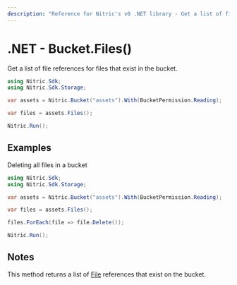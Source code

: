 ```yaml
---
description: "Reference for Nitric's v0 .NET library - Get a list of file references for files that exist in the bucket."
---
```


# .NET - Bucket.Files()

Get a list of file references for files that exist in the bucket.

```csharp
using Nitric.Sdk;
using Nitric.Sdk.Storage;

var assets = Nitric.Bucket("assets").With(BucketPermission.Reading);

var files = assets.Files();

Nitric.Run();
```

## Examples

Deleting all files in a bucket

```csharp
using Nitric.Sdk;
using Nitric.Sdk.Storage;

var assets = Nitric.Bucket("assets").With(BucketPermission.Reading);

var files = assets.Files();

files.ForEach(file => file.Delete());

Nitric.Run();
```

## Notes

This method returns a list of [File](./bucket-file) references that exist on the bucket.
